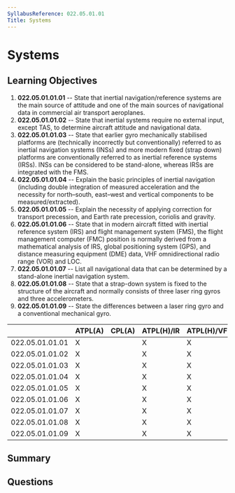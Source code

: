 ```yaml
---
SyllabusReference: 022.05.01.01
Title: Systems
---
```


# Systems

## Learning Objectives

1. **022.05.01.01.01** -- State that inertial navigation/reference systems are
   the main source of attitude and one of the main sources of navigational data
   in commercial air transport aeroplanes.
2. **022.05.01.01.02** -- State that inertial systems require no external input,
   except TAS, to determine aircraft attitude and navigational data.
3. **022.05.01.01.03** -- State that earlier gyro mechanically stabilised
   platforms are (technically incorrectly but conventionally) referred to as
   inertial navigation systems (INSs) and more modern fixed (strap down)
   platforms are conventionally referred to as inertial reference systems
   (IRSs). INSs can be considered to be stand-alone, whereas IRSs are integrated
   with the FMS.
4. **022.05.01.01.04** -- Explain the basic principles of inertial navigation
   (including double integration of measured acceleration and the necessity for
   north–south, east–west and vertical components to be measured/extracted).
5. **022.05.01.01.05** -- Explain the necessity of applying correction for
   transport precession, and Earth rate precession, coriolis and gravity.
6. **022.05.01.01.06** -- State that in modern aircraft fitted with inertial
   reference system (IRS) and flight management system (FMS), the flight
   management computer (FMC) position is normally derived from a mathematical
   analysis of IRS, global positioning system (GPS), and distance measuring
   equipment (DME) data, VHF omnidirectional radio range (VOR) and LOC.
7. **022.05.01.01.07** -- List all navigational data that can be determined by a
   stand-alone inertial navigation system.
8. **022.05.01.01.08** -- State that a strap-down system is fixed to the
   structure of the aircraft and normally consists of three laser ring gyros and
   three accelerometers.
9. **022.05.01.01.09** -- State the differences between a laser ring gyro and a
   conventional mechanical gyro.

|                 | ATPL(A) | CPL(A) | ATPL(H)/IR | ATPL(H)/VFR | CPL(H) | IR  | CBIR(A) |
| --------------- | ------- | ------ | ---------- | ----------- | ------ | --- | ------- |
| 022.05.01.01.01 | X       |        | X          | X           |        |     |         |
| 022.05.01.01.02 | X       |        | X          | X           |        |     |         |
| 022.05.01.01.03 | X       |        | X          | X           |        |     |         |
| 022.05.01.01.04 | X       |        | X          | X           |        |     |         |
| 022.05.01.01.05 | X       |        | X          | X           |        |     |         |
| 022.05.01.01.06 | X       |        | X          | X           |        |     |         |
| 022.05.01.01.07 | X       |        | X          | X           |        |     |         |
| 022.05.01.01.08 | X       |        | X          | X           |        |     |         |
| 022.05.01.01.09 | X       |        | X          | X           |        |     |         |

## Summary

## Questions
